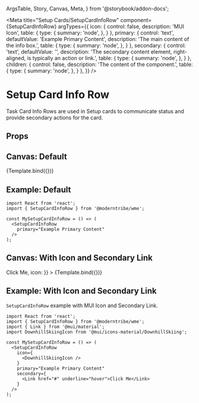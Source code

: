   ArgsTable,
  Story,
  Canvas,
  Meta,
} from '@storybook/addon-docs';

<Meta
  title="Setup Cards/SetupCardInfoRow"
  component={SetupCardInfoRow}
  argTypes={{
    icon: {
      control: false,
      description: 'MUI Icon',
      table: {
        type: {
          summary: 'node',
        },
      }
    },
    primary: {
      control: 'text',
      defaultValue: 'Example Primary Content',
      description: 'The main content of the info box.',
      table: {
        type: {
          summary: 'node',
        },
      }
    },
    secondary: {
      control: 'text',
      defaultValue: '',
      description: 'The secondary content element, right-aligned, is typically an action or link.',
      table: {
        type: {
          summary: 'node',
        },
      }
    },
    children: {
      control: false,
      description: 'The content of the component.',
      table: {
        type: {
          summary: 'node',
        },
      }
    },
  }}
/>


# Setup Card Info Row

Task Card Info Rows are used in Setup cards to communicate status and provide secondary actions for the card.

## Props
<ArgsTable story="." />

## Canvas: Default
<Canvas>
  <Story
    name="Default"
  >
    {Template.bind({})}
  </Story>
</Canvas>

## Example: Default
```
import React from 'react';
import { SetupCardInfoRow } from '@moderntribe/wme';

const MySetupCardInfoRow = () => (
  <SetupCardInfoRow 
    primary="Example Primary Content"
  />
);
```

## Canvas: With Icon and Secondary Link
<Canvas>
  <Story
    name="With Icon"
    args={{
      secondary: <Link href="#" underline="hover">Click Me</Link>,
      icon: <DownhillSkiingIcon />
    }}
  >
    {Template.bind({})}
  </Story>
</Canvas>

## Example: With Icon and Secondary Link
`SetupCardInfoRow` example with MUI Icon and Secondary Link.
```
import React from 'react';
import { SetupCardInfoRow } from '@moderntribe/wme';
import { Link } from '@mui/material';
import DownhillSkiingIcon from '@mui/icons-material/DownhillSkiing';

const MySetupCardInfoRow = () => (
  <SetupCardInfoRow 
    icon={
      <DownhillSkiingIcon />
    }
    primary="Example Primary Content"
    secondary={
      <Link href="#" underline="hover">Click Me</Link>
    }
  />
);
```